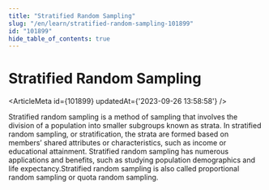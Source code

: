 ```yaml
---
title: "Stratified Random Sampling"
slug: "/en/learn/stratified-random-sampling-101899"
id: "101899"
hide_table_of_contents: true
---
```



# Stratified Random Sampling

<ArticleMeta id={101899} updatedAt={'2023-09-26 13:58:58'} />
<div className='border-solid border-b border-t-0 my-4 border-[var(--ifm-color-gray-300)]' />

Stratified random sampling is a method of sampling that involves the division of a population into smaller subgroups known as strata. In stratified random sampling, or stratification, the strata are formed based on members’ shared attributes or characteristics, such as income or educational attainment. Stratified random sampling has numerous applications and benefits, such as studying population demographics and life expectancy.Stratified random sampling is also called proportional random sampling or quota random sampling.
